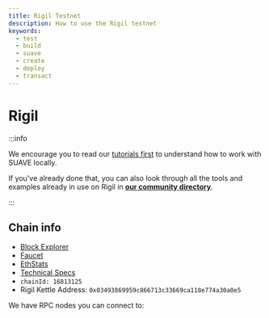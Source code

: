 ```yaml
---
title: Rigil Testnet
description: How to use the Rigil testnet
keywords:
  - test
  - build
  - suave
  - create
  - deploy
  - transact
---
```



# Rigil

:::info 

We encourage you to read our [tutorials first](/tutorials) to understand how to work with SUAVE locally.

If you've already done that, you can also look through all the tools and examples already in use on Rigil in [**our community directory**](/tools/community-directory).

:::

## Chain info

- [Block Explorer](https://explorer.rigil.suave.flashbots.net)
- [Faucet](https://faucet.rigil.suave.flashbots.net/)
- [EthStats](https://ethstats.rigil.suave.flashbots.net/)
- [Technical Specs](/technical/specs/rigil/)
- `chainId: 16813125`
- Rigil Kettle Address: `0x03493869959c866713c33669ca118e774a30a0e5`

We have RPC nodes you can connect to:

<RPCButton />